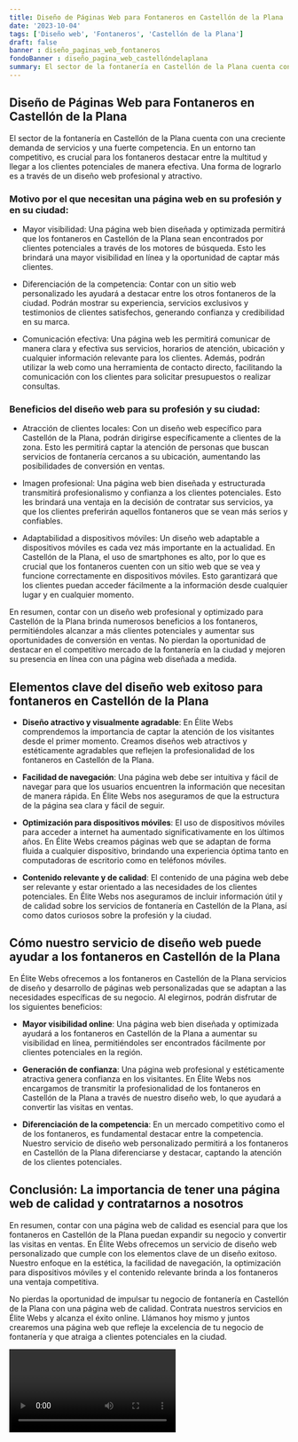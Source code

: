```yaml
---
title: Diseño de Páginas Web para Fontaneros en Castellón de la Plana
date: '2023-10-04'
tags: ['Diseño web', 'Fontaneros', 'Castellón de la Plana']
draft: false
banner : diseño_paginas_web_fontaneros
fondoBanner : diseño_pagina_web_castellóndelaplana
summary: El sector de la fontanería en Castellón de la Plana cuenta con una creciente demanda de servicios y una fuerte competencia. En un entorno tan competitivo, es crucial para los fontaneros destacar entre la multitud y llegar a los clientes potenciales de manera efectiva. Una forma de lograrlo es a través de un diseño web profesional y atractivo.
---
```


## Diseño de Páginas Web para Fontaneros en Castellón de la Plana

El sector de la fontanería en Castellón de la Plana cuenta con una creciente demanda de servicios y una fuerte competencia. En un entorno tan competitivo, es crucial para los fontaneros destacar entre la multitud y llegar a los clientes potenciales de manera efectiva. Una forma de lograrlo es a través de un diseño web profesional y atractivo.

### Motivo por el que necesitan una página web en su profesión y en su ciudad:

- Mayor visibilidad: Una página web bien diseñada y optimizada permitirá que los fontaneros en Castellón de la Plana sean encontrados por clientes potenciales a través de los motores de búsqueda. Esto les brindará una mayor visibilidad en línea y la oportunidad de captar más clientes.

- Diferenciación de la competencia: Contar con un sitio web personalizado les ayudará a destacar entre los otros fontaneros de la ciudad. Podrán mostrar su experiencia, servicios exclusivos y testimonios de clientes satisfechos, generando confianza y credibilidad en su marca.

- Comunicación efectiva: Una página web les permitirá comunicar de manera clara y efectiva sus servicios, horarios de atención, ubicación y cualquier información relevante para los clientes. Además, podrán utilizar la web como una herramienta de contacto directo, facilitando la comunicación con los clientes para solicitar presupuestos o realizar consultas.

### Beneficios del diseño web para su profesión y su ciudad:

- Atracción de clientes locales: Con un diseño web específico para Castellón de la Plana, podrán dirigirse específicamente a clientes de la zona. Esto les permitirá captar la atención de personas que buscan servicios de fontanería cercanos a su ubicación, aumentando las posibilidades de conversión en ventas.

- Imagen profesional: Una página web bien diseñada y estructurada transmitirá profesionalismo y confianza a los clientes potenciales. Esto les brindará una ventaja en la decisión de contratar sus servicios, ya que los clientes preferirán aquellos fontaneros que se vean más serios y confiables.

- Adaptabilidad a dispositivos móviles: Un diseño web adaptable a dispositivos móviles es cada vez más importante en la actualidad. En Castellón de la Plana, el uso de smartphones es alto, por lo que es crucial que los fontaneros cuenten con un sitio web que se vea y funcione correctamente en dispositivos móviles. Esto garantizará que los clientes puedan acceder fácilmente a la información desde cualquier lugar y en cualquier momento.

En resumen, contar con un diseño web profesional y optimizado para Castellón de la Plana brinda numerosos beneficios a los fontaneros, permitiéndoles alcanzar a más clientes potenciales y aumentar sus oportunidades de conversión en ventas. No pierdan la oportunidad de destacar en el competitivo mercado de la fontanería en la ciudad y mejoren su presencia en línea con una página web diseñada a medida.

<GifSeo />

<Cta />

## Elementos clave del diseño web exitoso para fontaneros en Castellón de la Plana

- **Diseño atractivo y visualmente agradable**: En Élite Webs comprendemos la importancia de captar la atención de los visitantes desde el primer momento. Creamos diseños web atractivos y estéticamente agradables que reflejen la profesionalidad de los fontaneros en Castellón de la Plana.

- **Facilidad de navegación**: Una página web debe ser intuitiva y fácil de navegar para que los usuarios encuentren la información que necesitan de manera rápida. En Élite Webs nos aseguramos de que la estructura de la página sea clara y fácil de seguir.

- **Optimización para dispositivos móviles**: El uso de dispositivos móviles para acceder a internet ha aumentado significativamente en los últimos años. En Élite Webs creamos páginas web que se adaptan de forma fluida a cualquier dispositivo, brindando una experiencia óptima tanto en computadoras de escritorio como en teléfonos móviles.

- **Contenido relevante y de calidad**: El contenido de una página web debe ser relevante y estar orientado a las necesidades de los clientes potenciales. En Élite Webs nos aseguramos de incluir información útil y de calidad sobre los servicios de fontanería en Castellón de la Plana, así como datos curiosos sobre la profesión y la ciudad.

## Cómo nuestro servicio de diseño web puede ayudar a los fontaneros en Castellón de la Plana

En Élite Webs ofrecemos a los fontaneros en Castellón de la Plana servicios de diseño y desarrollo de páginas web personalizadas que se adaptan a las necesidades específicas de su negocio. Al elegirnos, podrán disfrutar de los siguientes beneficios:

- **Mayor visibilidad online**: Una página web bien diseñada y optimizada ayudará a los fontaneros en Castellón de la Plana a aumentar su visibilidad en línea, permitiéndoles ser encontrados fácilmente por clientes potenciales en la región.

- **Generación de confianza**: Una página web profesional y estéticamente atractiva genera confianza en los visitantes. En Élite Webs nos encargamos de transmitir la profesionalidad de los fontaneros en Castellón de la Plana a través de nuestro diseño web, lo que ayudará a convertir las visitas en ventas.

- **Diferenciación de la competencia**: En un mercado competitivo como el de los fontaneros, es fundamental destacar entre la competencia. Nuestro servicio de diseño web personalizado permitirá a los fontaneros en Castellón de la Plana diferenciarse y destacar, captando la atención de los clientes potenciales.

## Conclusión: La importancia de tener una página web de calidad y contratarnos a nosotros

En resumen, contar con una página web de calidad es esencial para que los fontaneros en Castellón de la Plana puedan expandir su negocio y convertir las visitas en ventas. En Élite Webs ofrecemos un servicio de diseño web personalizado que cumple con los elementos clave de un diseño exitoso. Nuestro enfoque en la estética, la facilidad de navegación, la optimización para dispositivos móviles y el contenido relevante brinda a los fontaneros una ventaja competitiva.

No pierdas la oportunidad de impulsar tu negocio de fontanería en Castellón de la Plana con una página web de calidad. Contrata nuestros servicios en Élite Webs y alcanza el éxito online. Llámanos hoy mismo y juntos crearemos una página web que refleje la excelencia de tu negocio de fontanería y que atraiga a clientes potenciales en la ciudad.

<Video />

<CtaBot job='Fontaneros' city='Castellón de la Plana'/>

<Gmaps query='Castellón de la Plana+españa+maps' />